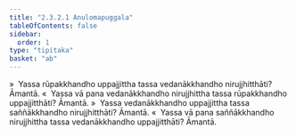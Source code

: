 ```yaml
---
title: "2.3.2.1 Anulomapuggala"
tableOfContents: false
sidebar:
  order: 1
type: "tipitaka"
basket: "ab"
---
```



<DynamicBreadcrumb />

<Division number="165">

<Paragraph number="851">
»  Yassa rūpakkhandho uppajjittha tassa vedanākkhandho nirujjhitthāti? Āmantā.
</Paragraph>

<Paragraph number="852">
«  Yassa vā pana vedanākkhandho nirujjhittha tassa rūpakkhandho uppajjitthāti? Āmantā.
</Paragraph>

</Division>
<Division number="166">

<Paragraph number="853">
»  Yassa vedanākkhandho uppajjittha tassa saññākkhandho nirujjhitthāti? Āmantā.
</Paragraph>

<Paragraph number="854">
«  Yassa vā pana saññākkhandho nirujjhittha tassa vedanākkhandho uppajjitthāti? Āmantā.
</Paragraph>
</Division>